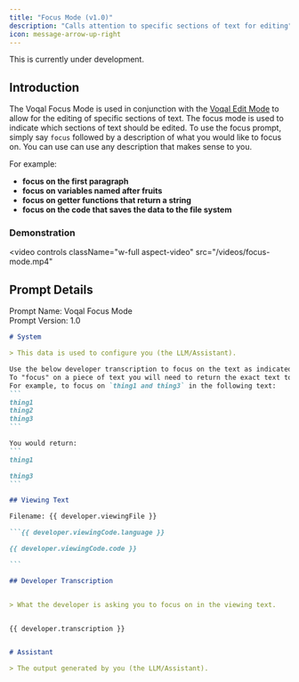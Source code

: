 ```yaml
---
title: "Focus Mode (v1.0)"
description: "Calls attention to specific sections of text for editing"
icon: message-arrow-up-right
---
```


<Warning>This is currently under development.</Warning>

## Introduction

The Voqal Focus Mode is used in conjunction with the [Voqal Edit Mode](/prompting/library/edit) to allow for the editing
of specific sections of text. The focus mode is used to indicate which sections of text should be edited. To use the
focus prompt, simply say `focus` followed by a description of what you would like to focus on.
You can use can use any description that makes sense to you.

For example:
- **focus on the first paragraph**
- **focus on variables named after fruits**
- **focus on getter functions that return a string**
- **focus on the code that saves the data to the file system**

### Demonstration

<video
  controls
  className="w-full aspect-video"
  src="/videos/focus-mode.mp4"
></video>

## Prompt Details

<Info>Prompt Name: Voqal Focus Mode<br/>Prompt Version: 1.0</Info>

<Accordion title="Prompt Text">

`````markdown
# System

> This data is used to configure you (the LLM/Assistant).

Use the below developer transcription to focus on the text as indicated by the transcription.
To "focus" on a piece of text you will need to return the exact text to be focused surrounded by triple backticks (```).
For example, to focus on `thing1 and thing3` in the following text:
```
thing1
thing2
thing3
```

You would return:
```
thing1

thing3
```

## Viewing Text

Filename: {{ developer.viewingFile }}

```{{ developer.viewingCode.language }}

{{ developer.viewingCode.code }}

```

## Developer Transcription


> What the developer is asking you to focus on in the viewing text.


{{ developer.transcription }}


# Assistant

> The output generated by you (the LLM/Assistant).

`````

</Accordion>
